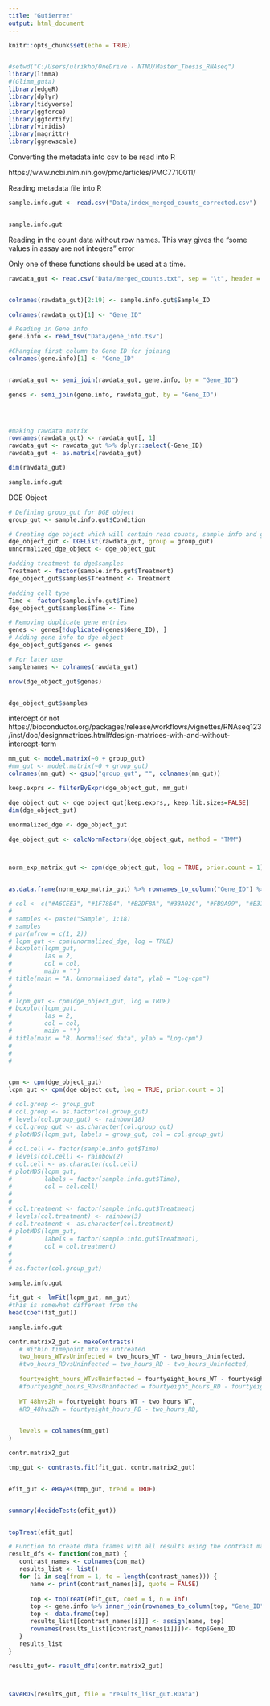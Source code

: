 ---
title: "Gutierrez"
output: html_document
---

```{r setup, include=FALSE}
knitr::opts_chunk$set(echo = TRUE)


#setwd("C:/Users/ulrikho/OneDrive - NTNU/Master_Thesis_RNAseq")
library(limma)
#(Glimm_guta)
library(edgeR)
library(dplyr)
library(tidyverse)
library(ggforce)
library(ggfortify)
library(viridis)
library(magrittr)
library(ggnewscale)
```


Converting the metadata into csv to be read into R

https://www.ncbi.nlm.nih.gov/pmc/articles/PMC7710011/


Reading metadata file into R

```{r}

sample.info.gut <- read.csv("Data/index_merged_counts_corrected.csv")


sample.info.gut
```
Reading in the count data without row names. This way gives the "some values in assay are not integers" error

Only one of these functions should be used at a time.

```{r}

rawdata_gut <- read.csv("Data/merged_counts.txt", sep = "\t", header = TRUE)


colnames(rawdata_gut)[2:19] <- sample.info.gut$Sample_ID

colnames(rawdata_gut)[1] <- "Gene_ID"

```





```{r}

# Reading in Gene info
gene.info <- read_tsv("Data/gene_info.tsv")

#Changing first column to Gene ID for joining
colnames(gene.info)[1] <- "Gene_ID"


rawdata_gut <- semi_join(rawdata_gut, gene.info, by = "Gene_ID")

genes <- semi_join(gene.info, rawdata_gut, by = "Gene_ID")
  



#making rawdata matrix
rownames(rawdata_gut) <- rawdata_gut[, 1]
rawdata_gut <- rawdata_gut %>% dplyr::select(-Gene_ID)
rawdata_gut <- as.matrix(rawdata_gut)

dim(rawdata_gut)
```


```{r}
sample.info.gut
```



DGE Object
```{r}
# Defining group_gut for DGE object
group_gut <- sample.info.gut$Condition

# Creating dge object which will contain read counts, sample info and gene info
dge_object_gut <- DGEList(rawdata_gut, group = group_gut)
unnormalized_dge_object <- dge_object_gut

#adding treatment to dge$samples
Treatment <- factor(sample.info.gut$Treatment)
dge_object_gut$samples$Treatment <- Treatment

#adding cell type
Time <- factor(sample.info.gut$Time)
dge_object_gut$samples$Time <- Time

# Removing duplicate gene entries
genes <- genes[!duplicated(genes$Gene_ID), ]
# Adding gene info to dge object
dge_object_gut$genes <- genes

# For later use
samplenames <- colnames(rawdata_gut)

nrow(dge_object_gut$genes)


dge_object_gut$samples
```
intercept or not
https://bioconductor.org/packages/release/workflows/vignettes/RNAseq123/inst/doc/designmatrices.html#design-matrices-with-and-without-intercept-term

```{r}
mm_gut <- model.matrix(~0 + group_gut)
#mm_gut <- model.matrix(~0 + group_gut)
colnames(mm_gut) <- gsub("group_gut", "", colnames(mm_gut))


```




```{r}
keep.exprs <- filterByExpr(dge_object_gut, mm_gut)

dge_object_gut <- dge_object_gut[keep.exprs,, keep.lib.sizes=FALSE]
dim(dge_object_gut)

```


```{r}
unormalized_dge <- dge_object_gut

dge_object_gut <- calcNormFactors(dge_object_gut, method = "TMM")



norm_exp_matrix_gut <- cpm(dge_object_gut, log = TRUE, prior.count = 1)


as.data.frame(norm_exp_matrix_gut) %>% rownames_to_column("Gene_ID") %>% filter(Gene_ID == "ENSG00000111537")
```

```{r}
# col <- c("#A6CEE3", "#1F78B4", "#B2DF8A", "#33A02C", "#FB9A99", "#E31A1C", "#FDBF6F", "#FF7F00", "#CAB2D6", "#6A3D9A", "#FFFF99", "#B15928", "azure", "bisque1", "blue1", "brown2", "burlywood4", "chartreuse1")
# 
# samples <- paste("Sample", 1:18)
# samples
# par(mfrow = c(1, 2))
# lcpm_gut <- cpm(unormalized_dge, log = TRUE)
# boxplot(lcpm_gut,
#         las = 2,
#         col = col,
#         main = "")
# title(main = "A. Unnormalised data", ylab = "Log-cpm")
# 
# 
# lcpm_gut <- cpm(dge_object_gut, log = TRUE)
# boxplot(lcpm_gut,
#         las = 2,
#         col = col,
#         main = "")
# title(main = "B. Normalised data", ylab = "Log-cpm")
# 
# 
# 



```


```{r}
cpm <- cpm(dge_object_gut)
lcpm_gut <- cpm(dge_object_gut, log = TRUE, prior.count = 3)
```




```{r}
# col.group <- group_gut
# col.group <- as.factor(col.group_gut)
# levels(col.group_gut) <- rainbow(18)
# col.group_gut <- as.character(col.group_gut)
# plotMDS(lcpm_gut, labels = group_gut, col = col.group_gut)
# 
# col.cell <- factor(sample.info.gut$Time)
# levels(col.cell) <- rainbow(2)
# col.cell <- as.character(col.cell)
# plotMDS(lcpm_gut,
#         labels = factor(sample.info.gut$Time),
#         col = col.cell)
# 
# 
# col.treatment <- factor(sample.info.gut$Treatment)
# levels(col.treatment) <- rainbow(3)
# col.treatment <- as.character(col.treatment)
# plotMDS(lcpm_gut,
#         labels = factor(sample.info.gut$Treatment),
#         col = col.treatment)
# 
# 
# as.factor(col.group_gut)
```



```{r}
sample.info.gut
```



```{r}
fit_gut <- lmFit(lcpm_gut, mm_gut)
#this is somewhat different from the 
head(coef(fit_gut))

sample.info.gut
```


```{r}
contr.matrix2_gut <- makeContrasts(
   # Within timepoint mtb vs untreated
   two_hours_WTvsUninfected = two_hours_WT - two_hours_Uninfected,
   #two_hours_RDvsUninfected = two_hours_RD - two_hours_Uninfected,
   
   fourtyeight_hours_WTvsUninfected = fourtyeight_hours_WT - fourtyeight_hours_Uninfected,
   #fourtyeight_hours_RDvsUninfected = fourtyeight_hours_RD - fourtyeight_hours_Uninfected,
   
   WT_48hvs2h = fourtyeight_hours_WT - two_hours_WT,
   #RD_48hvs2h = fourtyeight_hours_RD - two_hours_RD,
   

   levels = colnames(mm_gut)
)

contr.matrix2_gut

```

```{r}
tmp_gut <- contrasts.fit(fit_gut, contr.matrix2_gut)


efit_gut <- eBayes(tmp_gut, trend = TRUE)


summary(decideTests(efit_gut))


topTreat(efit_gut)
```




```{r}
# Function to create data frames with all results using the contrast matrix for naming
result_dfs <- function(con_mat) {
   contrast_names <- colnames(con_mat)
   results_list <- list()
   for (i in seq(from = 1, to = length(contrast_names))) {
      name <- print(contrast_names[i], quote = FALSE)
      
      top <- topTreat(efit_gut, coef = i, n = Inf)
      top <- gene.info %>% inner_join(rownames_to_column(top, "Gene_ID"), by ="Gene_ID") 
      top <- data.frame(top)
      results_list[[contrast_names[i]]] <- assign(name, top)
      rownames(results_list[[contrast_names[i]]])<- top$Gene_ID
   }
   results_list
}

results_gut<- result_dfs(contr.matrix2_gut)



saveRDS(results_gut, file = "results_list_gut.RData")

```



